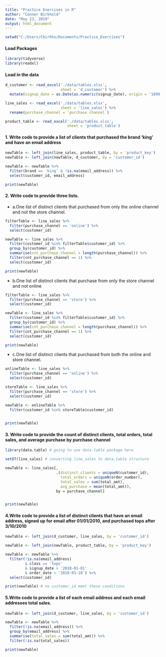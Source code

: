 ```yaml
---
title: "Practice Exercises in R"
author: "Connor Birkhold"
date: "May 23, 2019"
output: html_document
---
```


```r
setwd("C:/Users/Cbirkho/Documents/Practice_Exercises")
```


#### Load Packages
```r
library(tidyverse)
library(readxl)
```
#### Load in the data
```r
d_customer <- read_excel('./data/tables.xlsx',
                         sheet = 'd_customer') %>% 
  mutate(signup_date = as.Date(as.numeric(signup_date), origin = '1899-12-30'))

line_sales <- read_excel('./data/tables.xlsx',
                         sheet = 'line_sales') %>% 
  rename(purchase_channel = `purchase channel`)

product_table <- read_excel('./data/tables.xlsx',
                            sheet = 'product_table')

```
#### 1. Write code to provide a list of clients that purchased the brand 'king' and have an email address
```r

newTable <- left_join(line_sales, product_table, by = 'product_key')
newTable <- left_join(newTable, d_customer, by = 'customer_id')

newTable <- newTable %>% 
  filter(brand == 'king' & !is.na(email_address)) %>% 
  select(customer_id, email_address)

print(newTable)

```
#### 2. Write code to provide three lists.  

* a.One list of distinct clients that purchased from only the online channel and not the store channel.
```r

filterTable <- line_sales %>% 
  filter(purchase_channel == 'online') %>% 
  select(customer_id)

newTable <- line_sales %>% 
  filter(customer_id %in% filterTable$customer_id) %>% 
  group_by(customer_id) %>% 
  summarise(cnt_purchase_channel = length(purchase_channel)) %>% 
  filter(cnt_purchase_channel == 1) %>% 
  select(customer_id)

print(newTable)

```
* b.One list of distinct clients that purchase from only the store channel and not online
```r
filterTable <- line_sales %>% 
  filter(purchase_channel == 'store') %>% 
  select(customer_id)

newTable <- line_sales %>% 
  filter(customer_id %in% filterTable$customer_id) %>% 
  group_by(customer_id) %>% 
  summarise(cnt_purchase_channel = length(purchase_channel)) %>% 
  filter(cnt_purchase_channel == 1) %>% 
  select(customer_id)

print(newTable)

```
* c.One list of distinct clients that purchased from both the online and store channel.
```r
onlineTable <- line_sales %>% 
  filter(purchase_channel == 'online') %>% 
  select(customer_id)

storeTable <- line_sales %>% 
  filter(purchase_channel == 'store') %>% 
  select(customer_id)

newTable <- onlineTable %>% 
  filter(customer_id %in% storeTable$customer_id)
  

print(newTable)

```

#### 3. Write code to provide the count of distinct clients, total orders, total sales, and average purchase by purchase channel
```r
library(data.table) # going to use data.table package here
```

```r


setDT(line_sales) # converting line_sales to data.table structure

newTable <- line_sales[,
                       .(distinct_clients = uniqueN(customer_id),
                         total_orders = uniqueN(order_number),
                         total_sales = sum(total_amt),
                         avg_purchase = mean(total_amt)),
                       by = purchase_channel]


print(newTable)
```

#### 4.Write code to provide a list of distinct clients that have an email address, signed up for email after 01/01/2010, and purchased tops after 3/10/2010
```r
newTable <- left_join(d_customer, line_sales, by = 'customer_id')

newTable <- left_join(newTable, product_table, by = 'product_key')

newTable <- newTable %>% 
  filter(!is.na(email_address)
         & class == 'tops'
         & signup_date > '2010-01-01'
         & order_date > '2010-03-10') %>% 
  select(customer_id)

print(newTable) # no customer_id meet these conditions


```

#### 5.Write code to provide a list of each email address and each email addresses total sales.
```r
newTable <- left_join(d_customer, line_sales, by = 'customer_id')

newTable <- newTable %>% 
  filter(!is.na(email_address)) %>% 
  group_by(email_address) %>% 
  summarise(total_sales = sum(total_amt)) %>% 
  filter(!is.na(total_sales))

print(newTable)

```

